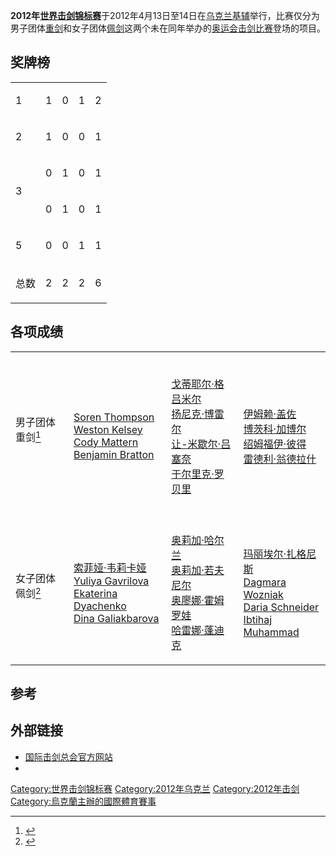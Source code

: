 {{noteTA|G1=Sports}}
{{World Championships in Fencing
|Name = 2012年世界击剑锦标赛
|Logo = 
|Size = 
|Host city ={{UKR}}[[基辅|基辅]]
|Optional caption =
|Nations participating = 
|Athletes participating = 
|Events = 2
|dates = 2012年4月13日至14日
|Stadium =
|previous = [[2011年世界击剑锦标赛|2011 卡塔尼亚]]
|next = [[2013年世界击剑锦标赛|2013 布达佩斯]]
}}
'''2012年[[世界击剑锦标赛|世界击剑锦标赛]]'''于2012年4月13日至14日在[[乌克兰|乌克兰]][[基辅|基辅]]举行，比赛仅分为男子团体[[重剑|重剑]]和女子团体[[軍刀_(擊劍)|佩剑]]这两个未在同年举办的[[2012年夏季奥林匹克运动会|奥运会]][[2012年夏季奥林匹克运动会击剑比赛|击剑比赛]]登场的项目。

==奖牌榜==
{| {{RankedMedalTable}}
|-
| 1 ||align=left| {{USA}} || 1 || 0 || 1 || 2
|-
| 2 ||align=left| {{RUS}} || 1 || 0 || 0 || 1
|-
|rowspan=2| 3 ||align=left| {{FRA}} || 0 || 1 || 0 || 1
|- bgcolor="CFCFFF"
|align=left| {{UKR}} || 0 || 1 || 0 || 1
|-
|5 ||align=left| {{HUN}} || 0 || 0 || 1 || 1
|- class="sortbottom"
!colspan=2| 总数 || 2 || 2 || 2 || 6
|}

==各项成绩==
{| {{MedalistTable|type=項目}}
|-
| 男子团体重剑<ref>{{cite web|url=http://fie.org/competitions/2012/248/results/rank|title=Championnats du Monde par équipes - Kiev|accessdate=2016-06-19|work=[[國際擊劍總會|FIE]]|archive-date=2017-06-13|archive-url=https://archive.today/20170613182955/http://fie.org/competitions/2012/248/results/rank|dead-url=no}}</ref>
|{{USA}}<br>[[Soren_Thompson|Soren Thompson]]<br>[[Weston_Kelsey|Weston Kelsey]]<br>[[Cody_Mattern|Cody Mattern]]<br>[[Benjamin_Bratton|Benjamin Bratton]]
|{{FRA}}<br>[[戈蒂耶尔·格吕米尔|戈蒂耶尔·格吕米尔]]<br>[[扬尼克·博雷尔|扬尼克·博雷尔]]<br>[[让-米歇尔·吕塞奈|让-米歇尔·吕塞奈]]<br>[[于尔里克·罗贝里|于尔里克·罗贝里]]
|{{HUN}}<br>[[伊姆赖·盖佐|伊姆赖·盖佐]]<br>[[博茨科·加博尔|博茨科·加博尔]]<br>[[绍姆福伊·彼得|绍姆福伊·彼得]]<br>[[雷德利·翁德拉什|雷德利·翁德拉什]]
|-
| 女子团体佩剑<ref>{{cite web|url=http://fie.org/competitions/2012/251/results/rank|title=Championnats du Monde par équipes - Kiev|accessdate=2016-06-19|work=FIE|archive-date=2017-03-29|archive-url=https://web.archive.org/web/20170329074305/http://fie.org/competitions/2012/251/results/rank|dead-url=no}}</ref>
| {{RUS}}<br>[[索菲娅·韦莉卡娅|索菲娅·韦莉卡娅]]<br>[[Yuliya_Gavrilova|Yuliya Gavrilova]]<br>[[Ekaterina_Dyachenko|Ekaterina Dyachenko]]<br>[[Dina_Galiakbarova|Dina Galiakbarova]]
| {{UKR}}<br>[[奥莉加·哈尔兰|奥莉加·哈尔兰]]<br>[[奥莉加·若夫尼尔|奥莉加·若夫尼尔]]<br>[[奥廖娜·霍姆罗娃|奥廖娜·霍姆罗娃]]<br>[[哈雷娜·蓬迪克|哈雷娜·蓬迪克]]
| {{USA}}<br>[[玛丽埃尔·扎格尼斯|玛丽埃尔·扎格尼斯]]<br>[[Dagmara_Wozniak|Dagmara Wozniak]]<br>[[Daria_Schneider|Daria Schneider]]<br>[[Ibtihaj_Muhammad|Ibtihaj Muhammad]]
|}

==参考==
{{reflist}}

==外部链接==
* [http://www.fie.ch/ 国际击剑总会官方网站]{{Wayback|url=http://www.fie.ch/ |date=20110217200631 }}
* {{cite web |url=http://www.fencing-2012.com/ |title=赛事官方网站 |archiveurl=https://web.archive.org/web/20120426183429/http://fencing-2012.com/ |archivedate=2012-04-26 |deadurl=yes |accessdate=2016-06-19 }}

{{世界击剑锦标赛}}

[[Category:世界击剑锦标赛|Category:世界击剑锦标赛]]
[[Category:2012年乌克兰|Category:2012年乌克兰]]
[[Category:2012年击剑|Category:2012年击剑]]
[[Category:烏克蘭主辦的國際體育賽事|Category:烏克蘭主辦的國際體育賽事]]